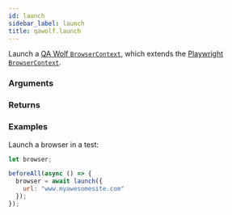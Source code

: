 ```yaml
---
id: launch
sidebar_label: launch
title: qawolf.launch
---
```



<Syntax code="launch(options)" />

Launch a [QA Wolf `BrowserContext`](../browser_context/class_browser_context), which extends the [Playwright `BrowserContext`](https://github.com/microsoft/playwright/blob/v0.10.0/docs/api.md#class-browsercontext).

### Arguments

<ArgumentLaunch />

### Returns

<ReturnBrowserContext />

### Examples

Launch a browser in a test:

```js
let browser;

beforeAll(async () => {
  browser = await launch({
    url: "www.myawesomesite.com"
  });
});
```
